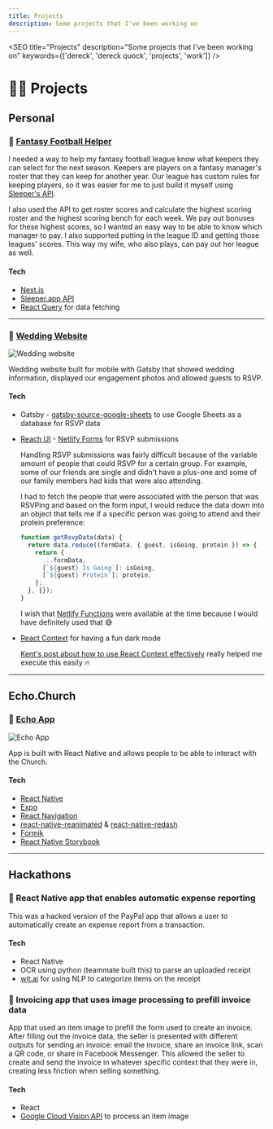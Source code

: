 ```yaml
---
title: Projects
description: Some projects that I've been working on
---
```



<SEO
  title="Projects"
  description="Some projects that I've been working on"
  keywords={['dereck', 'dereck quock', 'projects', 'work']}
/>

# 👨‍💻 Projects

## Personal

### 🏈 [Fantasy Football Helper](https://keepers.vercel.app/)

I needed a way to help my fantasy football league know what keepers they can select for the next season. Keepers are
players on a fantasy manager's roster that they can keep for another year. Our league has custom rules for keeping
players, so it was easier for me to just build it myself using [Sleeper's API](https://docs.sleeper.app/).

I also used the API to get roster scores and calculate the highest scoring roster and the highest scoring bench for each
week. We pay out bonuses for these highest scores, so I wanted an easy way to be able to know which manager to pay. I
also supported putting in the league ID and getting those leagues' scores. This way my wife, who also plays, can pay
out her league as well.

#### Tech

- [Next.js](https://nextjs.org/)
- [Sleeper.app API](https://docs.sleeper.app/)
- [React Query](https://react-query.tanstack.com/) for data fetching

---

### 💍 [Wedding Website](https://github.com/dereckquock/derteems)

![Wedding website](../images/teemquock.png)

Wedding website built for mobile with Gatsby that showed wedding information, displayed our engagement photos and
allowed guests to RSVP.

#### Tech

- Gatsby - [gatsby-source-google-sheets](https://www.gatsbyjs.org/packages/gatsby-source-google-sheets/)
  to use Google Sheets as a database for RSVP data
- [Reach UI](https://reacttraining.com/reach-ui/) - [Netlify Forms](https://docs.netlify.com/forms/setup/) for RSVP
  submissions

  Handling RSVP submissions was fairly difficult because of the variable amount of people that could RSVP for a certain
  group. For example, some of our friends are single and didn't have a plus-one and some of our family members had kids
  that were also attending.

  I had to fetch the people that were associated with the person that was RSVPing and based on the form input, I would
  reduce the data down into an object that tells me if a specific person was going to attend and their protein
  preference:

  ```javascript
  function getRsvpData(data) {
    return data.reduce((formData, { guest, isGoing, protein }) => {
      return {
        ...formData,
        [`${guest} Is Going`]: isGoing,
        [`${guest} Protein`]: protein,
      };
    }, {});
  }
  ```

  I wish that [Netlify Functions](https://docs.netlify.com/functions/overview/) were available at the time because I
  would have definitely used that 😅

- [React Context]() for having a fun dark mode

  [Kent's post about how to use React Context
  effectively](https://kentcdodds.com/blog/how-to-use-react-context-effectively)
  really helped me execute this easily 🔥

---

## Echo.Church

### 📱 [Echo App](https://github.com/echo-labs-team/the-resonance-project)

![Echo App](../images/echo-app.png)

App is built with React Native and allows people to be able to interact with the Church.

#### Tech

- [React Native](https://reactnative.dev/)
- [Expo](https://expo.io/)
- [React Navigation](https://reactnavigation.org/)
- [react-native-reanimated](https://github.com/software-mansion/react-native-reanimated) & [react-native-redash](https://github.com/wcandillon/react-native-redash)
- [Formik](https://jaredpalmer.com/formik/)
- [React Native Storybook](https://storybook.js.org/docs/guides/guide-react-native/)

---

## Hackathons

### 📱 React Native app that enables automatic expense reporting

This was a hacked version of the PayPal app that allows a user to automatically create an expense report from a
transaction.

#### Tech

- React Native
- OCR using python (teammate built this) to parse an uploaded receipt
- [wit.ai](https://wit.ai/) for using NLP to categorize items on the receipt

### 🧾 Invoicing app that uses image processing to prefill invoice data

App that used an item image to prefill the form used to create an invoice. After filling out the invoice data, the
seller is presented with different outputs for sending an invoice: email the invoice, share an invoice link, scan a QR
code, or share in Facebook Messenger. This allowed the seller to create and send the invoice in whatever specific
context that they were in, creating less friction when selling something.

#### Tech

- React
- [Google Cloud Vision API](https://cloud.google.com/vision) to process an item image
